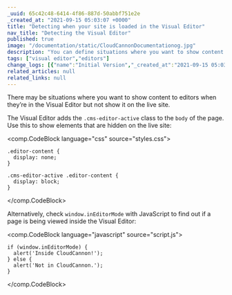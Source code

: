 ```yaml
---
_uuid: 65c42c48-6414-4f86-887d-50abbf751e2e
_created_at: "2021-09-15 05:03:07 +0000"
title: "Detecting when your site is loaded in the Visual Editor"
nav_title: "Detecting the Visual Editor"
published: true
image: "/documentation/static/CloudCannonDocumentationog.jpg"
description: "You can define situations where you want to show content to editors when they’re in the Visual Editor, but not show it on the live site."
tags: ["visual editor","editors"]
change_logs: [{"name":"Initial Version","_created_at":"2021-09-15 05:03:07 +0000"}]
related_articles: null
related_links: null
---
```


There may be situations where you want to show content to editors when they’re in the Visual Editor but not show it on the live site.

The Visual Editor adds the `.cms-editor-active` class to the `body` of the page. Use this to show elements that are hidden on the live site:

<comp.CodeBlock language="css" source="styles.css">
```
.editor-content {
  display: none;
}

.cms-editor-active .editor-content {
  display: block;
}
```
</comp.CodeBlock>

Alternatively, check `window.inEditorMode` with JavaScript to find out if a page is being viewed inside the Visual Editor:

<comp.CodeBlock language="javascript" source="script.js">
```
if (window.inEditorMode) {
  alert('Inside CloudCannon!');
} else {
  alert('Not in CloudCannon.');
}
```
</comp.CodeBlock>
